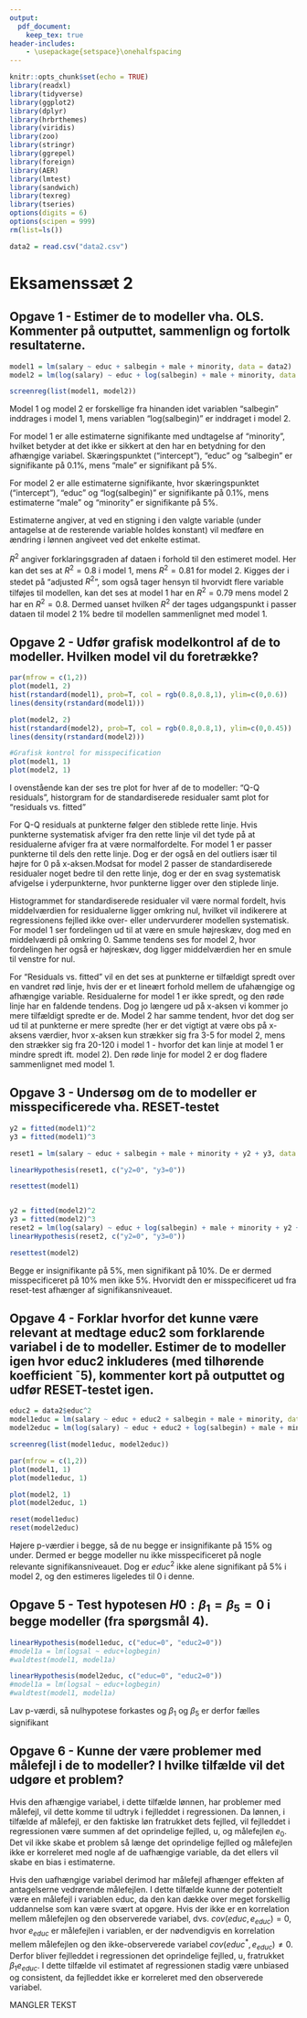 ```yaml
---
output: 
  pdf_document:
    keep_tex: true
header-includes:
    - \usepackage{setspace}\onehalfspacing
---
```


```r
knitr::opts_chunk$set(echo = TRUE)
library(readxl)
library(tidyverse)
library(ggplot2)
library(dplyr)
library(hrbrthemes)
library(viridis)
library(zoo)
library(stringr)
library(ggrepel)
library(foreign)
library(AER)
library(lmtest)
library(sandwich)
library(texreg)
library(tseries)
options(digits = 6)
options(scipen = 999)
rm(list=ls())
```

```r
data2 = read.csv("data2.csv")
```


# Eksamenssæt 2

## Opgave 1 - Estimer de to modeller vha. OLS. Kommenter på outputtet, sammenlign og fortolk resultaterne.
```r
model1 = lm(salary ~ educ + salbegin + male + minority, data = data2)
model2 = lm(log(salary) ~ educ + log(salbegin) + male + minority, data = data2)

screenreg(list(model1, model2))
```
Model 1 og model 2 er forskellige fra hinanden idet variablen "salbegin" inddrages i model 1, mens variablen "log(salbegin)" er inddraget i model 2. 

For model 1 er alle estimaterne signifikante med undtagelse af "minority", hvilket betyder at det ikke er sikkert at den har en betydning for den afhængige variabel. Skæringspunktet ("intercept"), "educ" og "salbegin" er signifikante på 0.1%, mens "male" er signifikant på 5%. 

For model 2 er alle estimaterne signifikante, hvor skæringspunktet ("intercept"), "educ" og "log(salbegin)" er signifikante på 0.1%, mens estimaterne "male" og "minority" er signifikante på 5%. 

Estimaterne angiver, at ved en stigning i den valgte variable (under antagelse at de resterende variable holdes konstant) vil medføre en ændring i lønnen angiveet ved det enkelte estimat. 

$R^2$ angiver forklaringsgraden af dataen i forhold til den estimeret model. Her kan det ses at $R^2 = 0.8$ i model 1, mens $R^2 = 0.81$ for model 2. 
Kigges der i stedet på "adjusted $R^2$", som også tager hensyn til hvorvidt flere variable tilføjes til modellen, kan det ses at model 1 har en $R^2 = 0.79$ mens model 2 har en $R^2 = 0.8$. 
Dermed uanset hvilken $R^2$ der tages udgangspunkt i passer dataen til model 2 1% bedre til modellen sammenlignet med model 1. 

## Opgave 2 - Udfør grafisk modelkontrol af de to modeller. Hvilken model vil du foretrække?
```r
par(mfrow = c(1,2))
plot(model1, 2)
hist(rstandard(model1), prob=T, col = rgb(0.8,0.8,1), ylim=c(0,0.6))
lines(density(rstandard(model1)))

plot(model2, 2)
hist(rstandard(model2), prob=T, col = rgb(0.8,0.8,1), ylim=c(0,0.45))
lines(density(rstandard(model2)))

#Grafisk kontrol for misspecification
plot(model1, 1)
plot(model2, 1)
```

I ovenstående kan der ses tre plot for hver af de to modeller: "Q-Q residuals", historgram for de standardiserede residualer samt plot for "residuals vs. fitted"

For Q-Q residuals at punkterne følger den stiblede rette linje. Hvis punkterne systematisk afviger fra den rette linje vil det tyde på at residualerne afviger fra at være normalfordelte. 
For model 1 er passer punkterne til dels den rette linje. Dog er der også en del outliers især til højre for 0 på x-aksen.Modsat for model 2 passer de standardiserede residualer noget bedre til den rette linje, dog er der en svag systematisk afvigelse i yderpunkterne, hvor punkterne ligger over den stiplede linje.

Histogrammet for standardiserede residualer vil være normal fordelt, hvis middelværdien for residualerne ligger omkring nul, hvilket vil indikerere at regressionens fejlled ikke over- eller undervurderer modellen systematisk. For model 1 ser fordelingen ud til at være en smule højreskæv, dog med en middelværdi på omkring 0. Samme tendens ses for model 2, hvor fordelingen her også er højreskæv, dog ligger middelværdien her en smule til venstre for nul. 

For "Residuals vs. fitted" vil en det ses at punkterne er tilfældigt spredt over en vandret rød linje, hvis der er et lineært forhold mellem de ufahængige og afhængige variable. Residualerne for model 1 er ikke spredt, og den røde linje har en faldende tendens. Dog jo længere ud på x-aksen vi kommer jo mere tilfældigt spredte er de. Model 2 har samme tendent, hvor det dog ser ud til at punkterne er mere spredte (her er det vigtigt at være obs på x-aksens værdier, hvor x-aksen kun strækker sig fra 3-5 for model 2, mens den strækker sig fra 20-120 i model 1 - hvorfor det kan linje at model 1 er mindre spredt ift. model 2). Den røde linje for model 2 er dog fladere sammenlignet med model 1. 

## Opgave 3 - Undersøg om de to modeller er misspecificerede vha. RESET-testet
```r
y2 = fitted(model1)^2
y3 = fitted(model1)^3

reset1 = lm(salary ~ educ + salbegin + male + minority + y2 + y3, data = data2)

linearHypothesis(reset1, c("y2=0", "y3=0"))

resettest(model1)


y2 = fitted(model2)^2
y3 = fitted(model2)^3
reset2 = lm(log(salary) ~ educ + log(salbegin) + male + minority + y2 + y3, data = data2)
linearHypothesis(reset2, c("y2=0", "y3=0"))

resettest(model2)
```
Begge er insignifikante på 5%, men signifikant på 10%. De er dermed misspecificeret på 10% men ikke 5%. Hvorvidt den er misspecificeret ud fra reset-test afhænger af signifikansniveauet.

## Opgave 4 - Forklar hvorfor det kunne være relevant at medtage educ2 som forklarende variabel i de to modeller. Estimer de to modeller igen hvor educ2 inkluderes (med tilhørende koefficient ¯5), kommenter kort på outputtet og udfør RESET-testet igen.
```r
educ2 = data2$educ^2
model1educ = lm(salary ~ educ + educ2 + salbegin + male + minority, data = data2)
model2educ = lm(log(salary) ~ educ + educ2 + log(salbegin) + male + minority, data = data2)

screenreg(list(model1educ, model2educ))

par(mfrow = c(1,2))
plot(model1, 1)
plot(model1educ, 1)

plot(model2, 1)
plot(model2educ, 1)

reset(model1educ)
reset(model2educ)
```
Højere p-værdier i begge, så de nu begge er insignifikante på 15% og under. Dermed er begge modeller nu ikke misspecificeret på nogle relevante signifikansniveauet. Dog er $educ^2$ ikke alene signifikant på 5% i model 2, og den estimeres ligeledes til 0 i denne.

## Opgave 5 - Test hypotesen $H0 : \beta_1 = \beta_5 = 0$ i begge modeller (fra spørgsmål 4).
```r
linearHypothesis(model1educ, c("educ=0", "educ2=0"))
#model1a = lm(logsal ~ educ+logbegin)
#waldtest(model1, model1a)

linearHypothesis(model2educ, c("educ=0", "educ2=0"))
#model1a = lm(logsal ~ educ+logbegin)
#waldtest(model1, model1a)
```
Lav p-værdi, så nulhypotese forkastes og $\beta_1$ og $\beta_5$ er derfor fælles signifikant

## Opgave 6 - Kunne der være problemer med målefejl i de to modeller? I hvilke tilfælde vil det udgøre et problem?
Hvis den afhængige variabel, i dette tilfælde lønnen, har problemer med målefejl, vil dette komme til udtryk i fejlleddet i regressionen. Da lønnen, i tilfælde af målefejl, er den faktiske løn fratrukket dets fejlled, vil fejlleddet i regressionen være summen af det oprindelige fejlled, u, og målefejlen $e_0$. Det vil ikke skabe et problem så længe det oprindelige fejlled og målefejlen ikke er korreleret med nogle af de uafhængige variable, da det ellers vil skabe en bias i estimaterne.

Hvis den uafhængige variabel derimod har målefejl afhænger effekten af antagelserne vedrørende målefejlen. I dette tilfælde kunne der potentielt være en målefejl i variablen educ, da den kan dække over meget forskellig uddannelse som kan være svært at opgøre.
Hvis der ikke er en korrelation mellem målefejlen og den observerede variabel, dvs. $cov(educ,e_{educ}) = 0$, hvor $e_{educ}$ er målefejlen i variablen, er der nødvendigvis en korrelation mellem målefejlen og den ikke-observerede variabel $cov(educ^*,e_{educ}) \neq 0$. Derfor bliver fejlleddet i regressionen det oprindelige fejlled, u, fratrukket $\beta_1e_{educ}$. I dette tilfælde vil estimatet af regressionen stadig være unbiased og consistent, da fejlleddet ikke er korreleret med den observerede variabel.

MANGLER TEKST